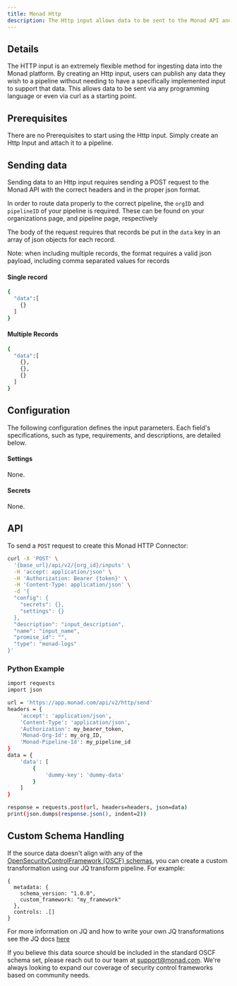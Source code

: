 ```yaml
---
title: Monad Http
description: The Http input allows data to be sent to the Monad API and routed to any pipeline.
---
```


## Details
The HTTP input is an extremely flexible method for ingesting data into the Monad platform.  By creating an Http input, users can publish any data they wish to a pipeline without needing to have a specifically implemented input to support that data.  This allows data to be sent via any programming language or even via curl as a starting point.



## Prerequisites
  There are no Prerequisites to start using the Http input.  Simply create an Http Input and attach it to a pipeline.

## Sending data
  Sending data to an Http input requires sending a POST request to the Monad API with the correct headers and in the proper json format. 

In order to route data properly to the correct pipeline, the `orgID` and `pipelineID` of your pipeline is required.  These can be found on your organizations page, and pipeline page, respectively

The body of the request requires that records be put in the `data` key in an array of json objects for each record.

Note:  when including multiple records, the format requires a valid json payload, including comma separated values for records

#### Single record
```bash
{
  "data":[
    {}
  ]
}
```
#### Multiple Records
```bash
{
  "data":[
    {},
    {},
    {}
  ]
}
```

## Configuration
The following configuration defines the input parameters. Each field's specifications, such as type, requirements, and descriptions, are detailed below.

#### Settings

None.

#### Secrets

None.

## API

To send a `POST` request to create this Monad HTTP Connector:

```bash
curl -X 'POST' \
  '{base_url}/api/v2/{org_id}/inputs' \
  -H 'accept: application/json' \
  -H 'Authorization: Bearer {token}' \
  -H 'Content-Type: application/json' \
  -d '{
  "config": {
    "secrets": {},
    "settings": {}
  },
  "description": "input_description",
  "name": "input_name",
  "promise_id": "",
  "type": "monad-logs"
}'
```

### Python Example
```bash
import requests
import json

url = 'https://app.monad.com/api/v2/http/send'
headers = {
    'accept': 'application/json',
    'Content-Type': 'application/json',
    'Authorization': my_bearer_token,
    'Monad-Org-Id': my_org_ID,
    'Monad-Pipeline-Id': my_pipeline_id
}
data = {
    'data': [
        {
            'dummy-key': 'dummy-data'
        }
    ]
}

response = requests.post(url, headers=headers, json=data)
print(json.dumps(response.json(), indent=2))
```

## Custom Schema Handling

If the source data doesn't align with any of the [OpenSecurityControlFramework (OSCF) schemas](https://github.com/ocsf), you can create a custom transformation using our JQ transform pipeline. For example:

```jq
{
  metadata: {
    schema_version: "1.0.0",
    custom_framework: "my_framework"
  },
  controls: .[]
}
```

For more information on JQ and how to write your own JQ transformations see the JQ docs [here](https://jqlang.github.io/jq/)

If you believe this data source should be included in the standard OSCF schema set, please reach out to our team at [support@monad.com](mailto:support@monad.com). We're always looking to expand our coverage of security control frameworks based on community needs.

